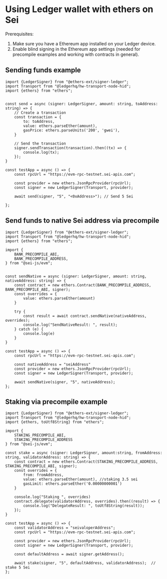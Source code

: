 
# Using Ledger wallet with ethers on Sei

Prerequisites:

1. Make sure you have a Ethereum app installed on your Ledger device.
2. Enable blind signing in the Ethereum app settings (needed for precompile examples and working with contracts in general).

## Sending funds example

```tsx
import {LedgerSigner} from "@ethers-ext/signer-ledger";
import Transport from "@ledgerhq/hw-transport-node-hid";
import {ethers} from "ethers";


const send = async (signer: LedgerSigner, amount: string, toAddress: string) => {
    // Create a transaction
    const transaction = {
        to: toAddress,
        value: ethers.parseEther(amount),
        gasPrice: ethers.parseUnits('200', 'gwei'),
    }

    // Send the transaction
    signer.sendTransaction(transaction).then((tx) => {
        console.log(tx);
    });
}

const testApp = async () => {
    const rpcUrl = "https://evm-rpc-testnet.sei-apis.com";

    const provider = new ethers.JsonRpcProvider(rpcUrl);
    const signer = new LedgerSigner(Transport, provider);

    await send(signer, "5", "<0xAddress>"); // Send 5 Sei

};

```

## Send funds to native Sei address via precompile

```tsx
import {LedgerSigner} from "@ethers-ext/signer-ledger";
import Transport from "@ledgerhq/hw-transport-node-hid";
import {ethers} from "ethers";

import {
    BANK_PRECOMPILE_ABI,
    BANK_PRECOMPILE_ADDRESS,
} from "@sei-js/evm";


const sendNative = async (signer: LedgerSigner, amount: string, nativeAddress: string) => {
    const contract = new ethers.Contract(BANK_PRECOMPILE_ADDRESS, BANK_PRECOMPILE_ABI, signer);
    const overrides = {
        value: ethers.parseEther(amount)
    }

    try {
        const result = await contract.sendNative(nativeAddress, overrides);
        console.log("SendNativeResult: ", result);
    } catch (e) {
        console.log(e)
    }
}

const testApp = async () => {
    const rpcUrl = "https://evm-rpc-testnet.sei-apis.com";

    const nativeAddress = "seiAddress"
    const provider = new ethers.JsonRpcProvider(rpcUrl);
    const signer = new LedgerSigner(Transport, provider);

    await sendNative(signer, "5", nativeAddress);
};
```

## Staking via precompile example

```tsx
import {LedgerSigner} from "@ethers-ext/signer-ledger";
import Transport from "@ledgerhq/hw-transport-node-hid";
import {ethers, toUtf8String} from "ethers";

import {
    STAKING_PRECOMPILE_ABI,
    STAKING_PRECOMPILE_ADDRESS
} from "@sei-js/evm";

const stake = async (signer: LedgerSigner, amount:string, fromAddress: string, validatorAddress: string) => {
    const contract = new ethers.Contract(STAKING_PRECOMPILE_ADDRESS, STAKING_PRECOMPILE_ABI, signer);
    const overrides = {
        from: fromAddress,
        value: ethers.parseEther(amount), //staking 3.5 sei
        gasLimit: ethers.parseEther('0.00000000001')
    }

    console.log("Staking ", overrides)
    contract.delegate(validatorAddress, overrides).then((result) => {
        console.log("DelegateResult: ", toUtf8String(result));
    });
}

const testApp = async () => {
    const validatorAddress = "seivaloperAddress";
    const rpcUrl = "https://evm-rpc-testnet.sei-apis.com";

    const provider = new ethers.JsonRpcProvider(rpcUrl);
    const signer = new LedgerSigner(Transport, provider);

    const defaultAddress = await signer.getAddress();

    await stake(signer, "5", defaultAddress, validatorAddress);  // stake 5 Sei
};
```